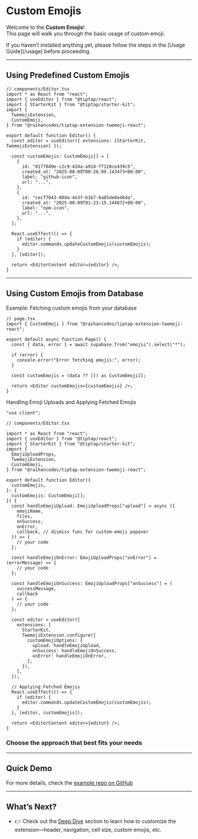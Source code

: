 
# Custom Emojis

Welcome to the **Custom Emojis**!  
This page will walk you through the basic usage of custom emoji.

<Alert variant="default" className="flex gap-2 items-start ">
  <span className="flex-shrink-0 leading-none mt-1.5">
    <BookOpen className="size-[1em] align-middle" />
  </span>
  <AlertDescription className="[&>*]:m-0">
    If you haven’t installed anything yet, please follow the steps in the [Usage
    Guide](/usage) before proceeding.
  </AlertDescription>
</Alert>

---

<H2
  iconUrl="https://ofqhpepsytodemxfrhrc.supabase.co/storage/v1/object/public/tiptap-extension-twemoji-assets/okabe.jpg"
  iconAlt="okabe"
  iconClassName="rounded"
>
  Using Predefined Custom Emojis
</H2>

```tsx
// components/Editor.tsx
import * as React from "react";
import { useEditor } from "@tiptap/react";
import { StarterKit } from "@tiptap/starter-kit";
import {
  TwemojiExtension,
  CustomEmoji,
} from "@raihancodes/tiptap-extension-twemoji-react";

export default function Editor() {
  const editor = useEditor({ extensions: [StarterKit, TwemojiExtension] });

  const customEmojis: CustomEmoji[] = [
    {
      id: "8177849e-c2c9-424a-a914-ff128ce439c5",
      created_at: "2025-08-09T00:26:09.143473+00:00",
      label: "github-icon",
      url: "...",
    },
    {
      id: "cecf7043-80da-4e3f-b167-6a85de0e464a",
      created_at: "2025-08-09T01:23:15.144872+00:00",
      label: "npm-icon",
      url: "...",
    },
  ];

  React.useEffect(() => {
    if (editor) {
      editor.commands.updateCustomEmojis(customEmojis);
    }
  }, [editor]);

  return <EditorContent editor={editor} />;
}
```

---

<H2
  iconUrl="https://cdn.jsdelivr.net/gh/jdecked/twemoji@16.0.1/assets/svg/1f5c4.svg"
  iconAlt="🗄️"
  iconClassName="rounded"
>
  Using Custom Emojis from Database
</H2>

Example: Fetching custom emojis from your database

```tsx
// page.tsx
import { CustomEmoji } from "@raihancodes/tiptap-extension-twemoji-react";

export default async function Page() {
  const { data, error } = await supabase.from("emojis").select("*");

  if (error) {
    console.error("Error fetching emojis:", error);
  }

  const customEmojis = (data ?? []) as CustomEmoji[];

  return <Editor customEmojis={customEmojis} />;
}
```

Handling Emoji Uploads and Applying Fetched Emojis

```tsx
"use client";

// components/Editor.tsx

import * as React from "react";
import { useEditor } from "@tiptap/react";
import { StarterKit } from "@tiptap/starter-kit";
import {
  EmojiUploadProps,
  TwemojiExtension,
  CustomEmoji,
} from "@raihancodes/tiptap-extension-twemoji-react";

export default function Editor({
  customEmojis,
}: {
  customEmojis: CustomEmoji[];
}) {
  const handleEmojiUpload: EmojiUploadProps["upload"] = async ({
    emojiName,
    files,
    onSuccess,
    onError,
    callback, // dismiss func for custom-emoji popover
  }) => {
    // your code
  };

  const handleEmojiOnError: EmojiUploadProps["onError"] = (errorMessage) => {
    // your code
  };

  const handleEmojiOnSuccess: EmojiUploadProps["onSuccess"] = (
    successMessage,
    callback
  ) => {
    // your code
  };

  const editor = useEditor({
    extensions: [
      StarterKit,
      TwemojiExtension.configure({
        customEmojiOptions: {
          upload: handleEmojiUpload,
          onSuccess: handleEmojiOnSuccess,
          onError: handleEmojiOnError,
        },
      }),
    ],
  });

  // Applying Fetched Emojis
  React.useEffect(() => {
    if (editor) {
      editor.commands.updateCustomEmojis(customEmojis);
    }
  }, [editor, customEmojis]);

  return <EditorContent editor={editor} />;
}
```

### Choose the approach that best fits your needs

---

<H2
  iconUrl="https://cdn.jsdelivr.net/gh/primer/octicons@16.1.1/icons/mark-github-16.svg"
  iconAlt="github"
  iconClassName="bg-white p-0.5 rounded"
>
  Quick Demo
</H2>

For more details, check the [example repo on GitHub](https://github.com/raihan-ramadhan/tiptap-extension-twemoji/tree/master/apps/example)

---

<H2
  iconUrl="https://cdn.jsdelivr.net/gh/jdecked/twemoji@16.0.1/assets/svg/1f680.svg"
  iconAlt="🚀"
>
  What’s Next?
</H2>

- 👉 Check out the [Deep Dive](/deep-dive) section to learn how to customize the extension—header, navigation, cell size, custom emojis, etc.
